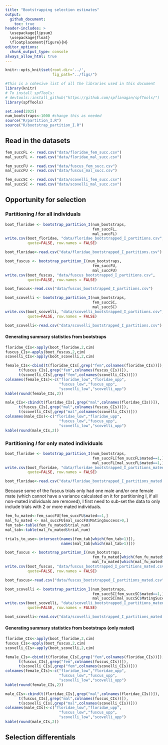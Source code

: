 ```yaml
---
title: "Bootstrapping selection estimates"
output: 
  github_document:
    toc: true
header-includes: >
  \usepackage{lipsum}
  \usepackage{float}
  \floatplacement{figure}{H}
editor_options:
  chunk_output_type: console
always_allow_html: true
---
```


```r
knitr::opts_knit$set(root.dir='../',
                     fig_path="../figs/")
```

``` r
#This is a cohesive list of all the libraries used in this document
library(knitr)
# To install spfTools:
# devtools::install_github("https://github.com/spflanagan/spfTools/")
library(spfTools)
```

```r
set.seed(2025)
num_bootstraps<-1000 #change this as needed
source("R/partition_I.R")
source("R/bootstrap_partition_I.R")
```


## Read in the datasets

``` r
fem_succFL <- read.csv("data/floridae_fem_succ.csv")
mal_succFL <- read.csv("data/floridae_mal_succ.csv")
```
``` r
fem_succFU <- read.csv("data/fuscus_fem_succ.csv")
mal_succFU <- read.csv("data/fuscus_mal_succ.csv")
```
``` r
fem_succSC <- read.csv("data/scovelli_fem_succ.csv")
mal_succSC <- read.csv("data/scovelli_mal_succ.csv")
```


## Opportunity for selection 

### Partitioning *I* for all individuals

```r
boot_floridae <- bootstrap_partition_I(num_bootstraps,
                                       fem_succFL,
                                       mal_succFL)
write.csv(boot_floridae, "data/floridae_bootstrapped_I_partitions.csv",
          quote=FALSE, row.names = FALSE)
```
```r
boot_floridae<-read.csv("data/floridae_bootstrapped_I_partitions.csv")
```


```r

boot_fuscus <- bootstrap_partition_I(num_bootstraps,
                                       fem_succFU,
                                       mal_succFU)
write.csv(boot_fuscus, "data/fuscus_bootstrapped_I_partitions.csv",
          quote=FALSE, row.names = FALSE)
```
```r
boot_fuscus<-read.csv("data/fuscus_bootstrapped_I_partitions.csv")
```


```r

boot_scovelli <- bootstrap_partition_I(num_bootstraps,
                                       fem_succSC,
                                       mal_succSC)
write.csv(boot_scovelli, "data/scovelli_bootstrapped_I_partitions.csv",
          quote=FALSE, row.names = FALSE)
```
```r
boot_scovelli<-read.csv("data/scovelli_bootstrapped_I_partitions.csv")
```



#### Generating summary statistics from bootstraps

```r
floridae_CIs<-apply(boot_floridae,2,cim)
fuscus_CIs<-apply(boot_fuscus,2,cim)
scovelli_CIs<-apply(boot_scovelli,2,cim)
```


```r
female_CIs<-cbind(t(floridae_CIs[,grep("fem",colnames(floridae_CIs))]),
      t(fuscus_CIs[,grep("fem",colnames(fuscus_CIs))]),
      t(scovelli_CIs[,grep("fem",colnames(scovelli_CIs))]))
colnames(female_CIs)<-c("floridae_low","floridae_upp",
                        "fuscus_low","fuscus_upp",
                        "scovelli_low","scovelli_upp")
kable(round(female_CIs,2))
```
```r
male_CIs<-cbind(t(floridae_CIs[,grep("mal",colnames(floridae_CIs))]),
      t(fuscus_CIs[,grep("mal",colnames(fuscus_CIs))]),
      t(scovelli_CIs[,grep("mal",colnames(scovelli_CIs))]))
colnames(male_CIs)<-c("floridae_low","floridae_upp",
                        "fuscus_low","fuscus_upp",
                        "scovelli_low","scovelli_upp")
kable(round(male_CIs,2))
```




### Partitioning *I* for only mated individuals

```r
boot_floridae <- bootstrap_partition_I(num_bootstraps,
                                       fem_succFL[fem_succFL$mated==1,],
                                       mal_succFL[mal_succFL$mated==1,])
write.csv(boot_floridae, "data/floridae_bootstrapped_I_partitions_mated.csv",
          quote=FALSE, row.names = FALSE)
```
```r
boot_floridae<-read.csv("data/floridae_bootstrapped_I_partitions_mated.csv")
```


Because some of the fuscus trials only had one male and/or one female mate (which cannot have a variance calculated on it for partitioning I, if all non-mated individuals are removed), I first need to sub-set the data to only include trials with 2 or more mated individuals.

```r
fem_fu_mated<-fem_succFU[fem_succFU$mated==1,]
mal_fu_mated <- mal_succFU[mal_succFU$MatingSuccess>0,]
fem_tab<-table(fem_fu_mated$trial_num)
mal_tab<-table(mal_fu_mated$trial_num)

trials_to_use<-intersect(names(fem_tab[which(fem_tab>1)]),
                         names(mal_tab[which(mal_tab>1)]))

boot_fuscus <- bootstrap_partition_I(num_bootstraps,
                                       fem_fu_mated[which(fem_fu_mated$trial_num %in% trials_to_use),],
                                       mal_fu_mated[which(mal_fu_mated$trial_num %in% trials_to_use),])
write.csv(boot_fuscus, "data/fuscus_bootstrapped_I_partitions_mated.csv",
          quote=FALSE, row.names = FALSE)
```
```r
boot_fuscus<-read.csv("data/fuscus_bootstrapped_I_partitions_mated.csv")
```


```r

boot_scovelli <- bootstrap_partition_I(num_bootstraps,
                                       fem_succSC[fem_succSC$mated==1,],
                                       mal_succSC[mal_succSC$MatingSuccess>0,])
write.csv(boot_scovelli, "data/scovelli_bootstrapped_I_partitions_mated.csv",
          quote=FALSE, row.names = FALSE)
```
```r
boot_scovelli<-read.csv("data/scovelli_bootstrapped_I_partitions_mated.csv")
```



#### Generating summary statistics from bootstraps (only mated)

```r
floridae_CIs<-apply(boot_floridae,2,cim)
fuscus_CIs<-apply(boot_fuscus,2,cim)
scovelli_CIs<-apply(boot_scovelli,2,cim)
```


```r
female_CIs<-cbind(t(floridae_CIs[,grep("fem",colnames(floridae_CIs))]),
      t(fuscus_CIs[,grep("fem",colnames(fuscus_CIs))]),
      t(scovelli_CIs[,grep("fem",colnames(scovelli_CIs))]))
colnames(female_CIs)<-c("floridae_low","floridae_upp",
                        "fuscus_low","fuscus_upp",
                        "scovelli_low","scovelli_upp")
kable(round(female_CIs,2))
```
```r
male_CIs<-cbind(t(floridae_CIs[,grep("mal",colnames(floridae_CIs))]),
      t(fuscus_CIs[,grep("mal",colnames(fuscus_CIs))]),
      t(scovelli_CIs[,grep("mal",colnames(scovelli_CIs))]))
colnames(male_CIs)<-c("floridae_low","floridae_upp",
                        "fuscus_low","fuscus_upp",
                        "scovelli_low","scovelli_upp")
kable(round(male_CIs,2))
```

## Selection differentials

